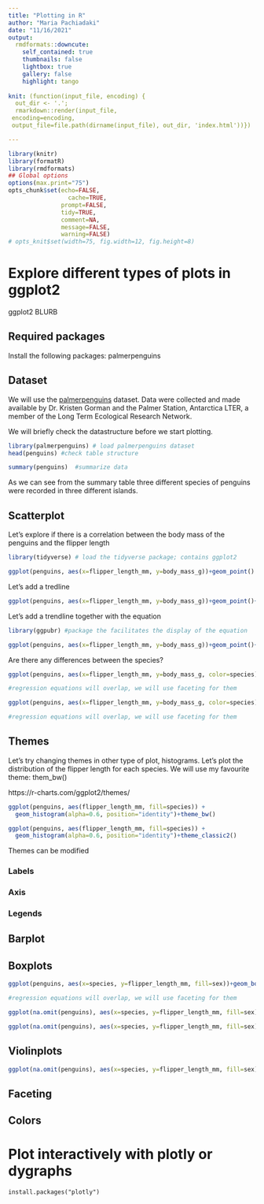 ```yaml
---
title: "Plotting in R"
author: "Maria Pachiadaki"
date: "11/16/2021"
output:
  rmdformats::downcute:
    self_contained: true
    thumbnails: false
    lightbox: true
    gallery: false
    highlight: tango
    
knit: (function(input_file, encoding) {
  out_dir <- '.';
  rmarkdown::render(input_file,
 encoding=encoding,
 output_file=file.path(dirname(input_file), out_dir, 'index.html'))})

---
```

```r
library(knitr)
library(formatR)
library(rmdformats)
## Global options
options(max.print="75")
opts_chunk$set(echo=FALSE,
	             cache=TRUE,
               prompt=FALSE,
               tidy=TRUE,
               comment=NA,
               message=FALSE,
               warning=FALSE)
# opts_knit$set(width=75, fig.width=12, fig.height=8)
```

# Explore different types of plots in ggplot2
ggplot2 BLURB

## Required packages
Install the following packages:
palmerpenguins


## Dataset

We will use the [palmerpenguins](https://allisonhorst.github.io/palmerpenguins/) dataset. Data were collected and made available by Dr. Kristen Gorman and the Palmer Station, Antarctica LTER, a member of the Long Term Ecological Research Network.

We will briefly check the datastructure before we start plotting.

```r
library(palmerpenguins) # load palmerpenguins dataset
head(penguins) #check table structure
```

```r
summary(penguins)  #summarize data
```

As we can see from the summary table three different species of penguins were recorded in three different islands.

## Scatterplot
Let's explore if there is a correlation between the body mass of the penguins and the flipper length

```r
library(tidyverse) # load the tidyverse package; contains ggplot2

ggplot(penguins, aes(x=flipper_length_mm, y=body_mass_g))+geom_point()
```

Let's add a tredline
```r


ggplot(penguins, aes(x=flipper_length_mm, y=body_mass_g))+geom_point()+ geom_smooth(method="lm") 
```

Let's add a trendline together with the equation 
```r

library(ggpubr) #package the facilitates the display of the equation

ggplot(penguins, aes(x=flipper_length_mm, y=body_mass_g))+geom_point()+ geom_smooth(method="lm") + stat_regline_equation(label.y = 6000, aes(label = ..eq.label..)) + stat_regline_equation(label.y = 5600, aes(label = ..rr.label..))
```

Are there any differences between the species?
```r


ggplot(penguins, aes(x=flipper_length_mm, y=body_mass_g, color=species))+geom_point()+ geom_smooth(method="lm")

#regression equations will overlap, we will use faceting for them
```

```r


ggplot(penguins, aes(x=flipper_length_mm, y=body_mass_g, color=species))+geom_point(aes(shape=factor(sex)))+ geom_smooth(method="lm")

#regression equations will overlap, we will use faceting for them
```

## Themes
Let's try changing themes in other type of plot, histograms. Let's plot the distribution of the flipper length for each species. We will use my favourite theme: them_bw()

https://r-charts.com/ggplot2/themes/

```r

ggplot(penguins, aes(flipper_length_mm, fill=species)) + 
  geom_histogram(alpha=0.6, position="identity")+theme_bw()

```


```r

ggplot(penguins, aes(flipper_length_mm, fill=species)) + 
  geom_histogram(alpha=0.6, position="identity")+theme_classic2()

```

Themes can be modified

### Labels

### Axis

### Legends


## Barplot


## Boxplots
```r


ggplot(penguins, aes(x=species, y=flipper_length_mm, fill=sex))+geom_boxplot()+ theme_bw()

#regression equations will overlap, we will use faceting for them
```

```r


ggplot(na.omit(penguins), aes(x=species, y=flipper_length_mm, fill=sex))+geom_boxplot()+ theme_bw()

```

```r


ggplot(na.omit(penguins), aes(x=species, y=flipper_length_mm, fill=sex))+geom_boxplot()+geom_jitter(color="black", size=0.4, alpha=0.9) + theme_bw()

```

## Violinplots

```r


ggplot(na.omit(penguins), aes(x=species, y=flipper_length_mm, fill=sex))+geom_violin()+ theme_bw()

```

## Faceting


## Colors


# Plot interactively with plotly or dygraphs

```plotly

install.packages("plotly")
```



